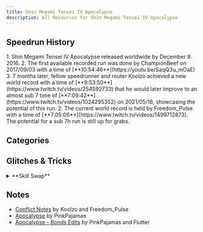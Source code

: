 ```yaml
---
title: Shin Megami Tensei IV Apocalypse
description: All Resources for Shin Megami Tensei IV Apocalypse
---
```



<DocsHero 
    content="Shin Megami Tensei IV: Apocalypse is one of the cool Shin Megami Tensei games."
    srcUrl={cover}
    alt="Shin Megami Tensei IV: Apocalypse  Cover"
/>

<LinkCard title="Leaderboards" href="https://www.speedrun.com/shin_megami_tensei_iv_apocalypse" description="See all the submitted runs on Speedrun.com"/>

## Speedrun History
<Steps>
1. Shin Megami Tensei IV Apocalypse released worldwide by December 9. 2016.
2. The first available recorded run was done by ChampionBeef on 2017/09/03 with a time of [**10:54:46**](https://youtu.be/SaqQ3u_mOaE)
3. 7 months later, fellow speedrunner and router Koolzo achieved a new world record with a time of [**9:53:50**](https://www.twitch.tv/videos/254592733) that he would later improve to an almost sub 7 time of [**7:09:42**](https://www.twitch.tv/videos/1024295352) on 2021/05/16, showcasing the potential of this run.
2. The current world record is held by Freedom_Pulse with a time of [**7:05:06**](https://www.twitch.tv/videos/1499712873). The potential for a sub 7h run is still up for grabs.
</Steps>

## Categories
<CardGrid>
        <Card title="Conflict"></Card>
        <Card title="Apocalypse"></Card>
</CardGrid>

## Glitches & Tricks

<details>
<summary>**Skill Swap**</summary>
The glitch is only possible with the MC, Nanashi. Open up the party status screen on a demon adjacent to MC, then hit R to open up their skills. Quickly press left/right on the d-pad and Y in short succession, and the demon's skills should show up on MC. Then confirm and MC has all the skills of that demon, even if he doesn't have enough the skill slots. The hidden skills can be used regardless of being visible as they are still in effect, but only show up in battle and cannot get their potentials upgraded from whispers, so it is best to put passive skills in the last few skill slots.

The possibly swapped skills includes passive skills that MC is normally unable to obtain. Some have been found to not work (XP Increasing skills) but all Pleromas appear to do so. Moreover, when Nanashi copies a skill that is not negative potential, he gets the skill but with one less potential. If the skill has a negative potential, the affinity is falsely displayed as +9 , despite actually being +0 and it is not upgradeable.

If Nanashi copies skills that he cant normally get, like *Combat Tara* or *Cough*, he will just have them at +0, being unable to increase their potential.
</details>

## Notes
- [Conflict Notes](https://docs.google.com/document/d/1JNsvUBYJtusZL-dHeoJwhoC5D8T40okv7BXMrOQLVu8/edit?usp=sharing) by Koolzo and Freedom_Pulse
- [Apocalypse](https://docs.google.com/document/d/16WK4UA59cV94tNJj3QJHqvyv5BSQqcbzhUd38CBCqsQ/edit?usp=sharing) by PinkPajamas
- [Apocalypse - Bonds Edits](https://docs.google.com/document/d/1cjlJ5P5uAnwvaWMdTHBD4hNVtdX93mm2H5OHZVFGavg/edit?usp=sharing) by PinkPajamas and Flutter